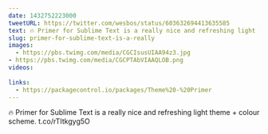 ```yaml
---
date: 1432752223000
tweetURL: https://twitter.com/wesbos/status/603632694413635585
text: 🔥 Primer for Sublime Text is a really nice and refreshing light theme + colour scheme.  t.co/rTItkgyg5O
slug: primer-for-sublime-text-is-a-really
images:
  - https://pbs.twimg.com/media/CGCIsusUIAA94z3.jpg
- https://pbs.twimg.com/media/CGCPTAbVIAAQLOB.png
videos:
  
links:
  - https://packagecontrol.io/packages/Theme%20-%20Primer
---
```

🔥 Primer for Sublime Text is a really nice and refreshing light theme + colour scheme.  t.co/rTItkgyg5O
